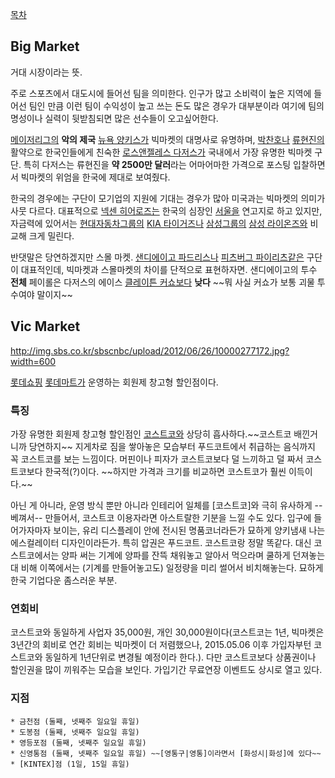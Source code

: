 [[목차]]
== Big Market ==
거대 시장이라는 뜻.

주로 스포츠에서 대도시에 들어선 팀을 의미한다. 인구가 많고 소비력이 높은 지역에 들어선 팀인 만큼 이런 팀이 수익성이 높고 쓰는 돈도 많은 경우가 대부분이라 여기에 팀의 명성이나 실력이 뒷받침되면 많은 선수들이 오고싶어한다.

[[메이저리그]]의 '''악의 제국''' [[뉴욕 양키스]]가 빅마켓의 대명사로 유명하며, [[박찬호]]나 [[류현진]]의 활약으로 한국인들에게 친숙한 [[로스앤젤레스 다저스]]가 국내에서 가장 유명한 빅마켓 구단. 특히 다저스는 류현진을 '''약 2500만 달러'''라는 어마어마한 가격으로 포스팅 입찰하면서 빅마켓의 위엄을 한국에 제대로 보여줬다.

한국의 경우에는 구단이 모기업의 지원에 기대는 경우가 많아 미국과는 빅마켓의 의미가 사뭇 다르다. 대표적으로 [[넥센 히어로즈]]는 한국의 심장인 [[서울]]을 연고지로 하고 있지만, 자금력에 있어서는 [[현대자동차그룹]]의 [[KIA 타이거즈]]나 [[삼성그룹]]의 [[삼성 라이온즈]]와 비교해 크게 밀린다.

반댓말은 당연하겠지만 스몰 마켓. [[샌디에이고 파드리스]]나 [[피츠버그 파이리츠]]같은 구단이 대표적인데, 빅마켓과 스몰마켓의 차이를 단적으로 표현하자면. 샌디에이고의 투수 '''전체''' 페이롤은 다저스의 에이스 [[클레이튼 커쇼]]보다 '''낮다''' ~~뭐 사실 커쇼가 보통 괴물 투수여야 말이지~~
== Vic Market ==
http://img.sbs.co.kr/sbscnbc/upload/2012/06/26/10000277172.jpg?width=600

[[롯데쇼핑]] [[롯데마트]]가 운영하는 회원제 창고형 할인점이다. 
=== 특징 ===
가장 유명한 회원제 창고형 할인점인 [[코스트코]]와 상당히 흡사하다.~~코스트코 배낀거니까 당연하지~~ 지게차로 짐을 쌓아놓은 모습부터 푸드코트에서 취급하는 음식까지 꼭 코스트코를 보는 느낌이다. 머핀이나 피자가 코스트코보다 덜 느끼하고 덜 짜서 코스트코보다 한국적(?)이다. ~~하지만 가격과 크기를 비교하면 코스트코가 훨씬 이득이다.~~

아닌 게 아니라, 운영 방식 뿐만 아니라 인테리어 일체를 [코스트코]와 극히 유사하게 --베껴서-- 만들어서, 코스트코 이용자라면 아스트랄한 기분을 느낄 수도 있다. 입구에 들어가자마자 보이는, 유리 디스플레이 안에 전시된 명품코너라든가 묘하게 양키냄새 나는 에스컬레이터 디자인이라든가. 특히 압권은 푸드코트. 코스트코랑 정말 똑같다. 대신 코스트코에서는 양파 써는 기계에 양파를 잔뜩 채워놓고 알아서 먹으라며 쿨하게 던져놓는 대 비해 이쪽에서는 (기계를 만들어놓고도) 일정량을 미리 썰어서 비치해놓는다. 묘하게 한국 기업다운 좀스러운 부분.
=== 연회비 ===
코스트코와 동일하게 사업자 35,000원, 개인 30,000원이다(코스트코는 1년, 빅마켓은 3년간의 회비로 연간 회비는 빅마켓이 더 저렴했으나, 2015.05.06 이후 가입자부턴 코스트코와 동일하게 1년단위로 변경될 예정이라 한다.). 다만 코스트코보다 상품권이나 할인권을 많이 끼워주는 모습을 보인다. 가입기간 무료연장 이벤트도 상시로 열고 있다.
=== 지점 ===
 * 금천점 (둘째, 넷째주 일요일 휴일)
 * 도봉점 (둘째, 넷째주 일요일 휴일)
 * 영등포점 (둘째, 넷째주 일요일 휴일)
 * 신영통점 (둘째, 넷째주 일요일 휴일) ~~[영통구|영통]이라면서 [화성시|화성]에 있다~~
 * [KINTEX]점 (1일, 15일 휴일)
